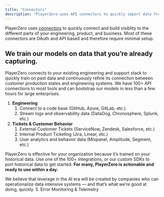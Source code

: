 ```yaml
---
title: "Connectors"
description: "PlayerZero uses API connectors to quickly import data from your stack."
---
```

PlayerZero uses [connectors](/connector/introduction) to quickly connect and build visiblity to the
different parts of your engineering, product, and business.
Most of these connectors are OAuth and API based and therefore require minimal setup.

## We train our models on data that you’re already capturing.

PlayerZero connects to your existing engineering and support stack to quickly train on past data and continuously refine its connection between customer production states and engineering systems. We have 100+ API connections to most tools and can bootstrap our models in less than a few hours for large enterprises.

1. **Engineering**
    1. Connect to a code base (GitHub, Azure, GitLab, etc.)
    2. Stream logs and observability data (DataDog, Chronosphere, Splunk, etc.)
2.  **Tickets & Customer Behavior**
    1. External Customer Tickets (ServiceNow, Zendesk, Salesforce, etc.)
    2. Internal Product Ticketing (Jira, Linear, etc.)
    3. User analytics and behavior data (Mixpanel, Amplitude, Segment, etc.)

PlayerZero is effective for your organization because it’s trained on your historical data. Use one of the 100+ integrations, or our custom SDKs to port historical data to get started. **For many, PlayerZero is actionable and ready to use within a day.** 

We believe that leverage in the AI era will be created by companies who can operationalize data intensive systems — and that’s what we’re good at doing, quickly.
5. Error Monitoring & Telemetry
